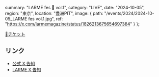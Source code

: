   summary: "LARME fes 🎀 vol.1",
  category: "LIVE",
  date: "2024-10-05",
  region: "東京",
  location: "豊洲PIT",
  image: {
    path: "/events/2024/2024-10-05_LARME fes vol.1.jpg",
    ref: "https://x.com/larmemagazine/status/1826213675654697384"
  }
};

[🎫チケット](https://w.pia.jp/t/larmefes-vol1/)

## リンク

- [公式 X 告知](https://x.com/takanenofficial/status/1826565067091181773)
- [LARME X 告知](https://x.com/larmemagazine/status/1826213675654697384)